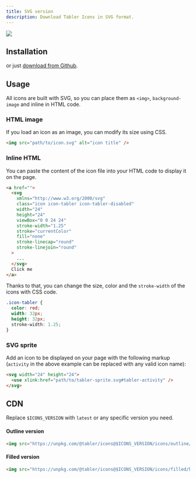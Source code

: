 ```yaml
---
title: SVG version
description: Download Tabler Icons in SVG format.
---
```


![](https://raw.githubusercontent.com/tabler/tabler-icons/master/.github/packages/og-package-svg.png)

## Installation

<TabsPackage name="@tabler/icons" />

or just [download from Github](https://github.com/tabler/tabler-icons/releases).

## Usage

All icons are built with SVG, so you can place them as `<img>`, `background-image` and inline in HTML code.

### HTML image

If you load an icon as an image, you can modify its size using CSS.

```html
<img src="path/to/icon.svg" alt="icon title" />
```

### Inline HTML

You can paste the content of the icon file into your HTML code to display it on the page.

```html
<a href="">
  <svg
    xmlns="http://www.w3.org/2000/svg"
    class="icon icon-tabler icon-tabler-disabled"
    width="24"
    height="24"
    viewBox="0 0 24 24"
    stroke-width="1.25"
    stroke="currentColor"
    fill="none"
    stroke-linecap="round"
    stroke-linejoin="round"
  >
    ...
  </svg>
  Click me
</a>
```

Thanks to that, you can change the size, color and the `stroke-width` of the icons with CSS code.

```css
.icon-tabler {
  color: red;
  width: 32px;
  height: 32px;
  stroke-width: 1.25;
}
```

### SVG sprite

Add an icon to be displayed on your page with the following markup (`activity` in the above example can be replaced with any valid icon name):

```html
<svg width="24" height="24">
  <use xlink:href="path/to/tabler-sprite.svg#tabler-activity" />
</svg>
```

## CDN

Replace `$ICONS_VERSION` with `latest` or any specific version you need.

#### Outline version

```html
<img src="https://unpkg.com/@tabler/icons@$ICONS_VERSION/icons/outline/home.svg" />
```

#### Filled version

```html
<img src="https://unpkg.com/@tabler/icons@$ICONS_VERSION/icons/filled/home.svg" />
```
